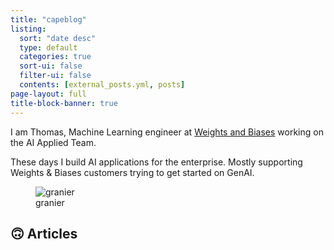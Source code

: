 ```yaml
---
title: "capeblog"
listing:
  sort: "date desc"
  type: default
  categories: true
  sort-ui: false
  filter-ui: false
  contents: [external_posts.yml, posts]
page-layout: full
title-block-banner: true
---
```



I am Thomas, Machine Learning engineer at [Weights and Biases](http://wandb.com) working on the AI Applied Team. 

These days I build AI applications for the enterprise. Mostly supporting Weights & Biases customers trying to get started on GenAI.

![granier](blog_data/granier.jpg)

## 🙃 Articles